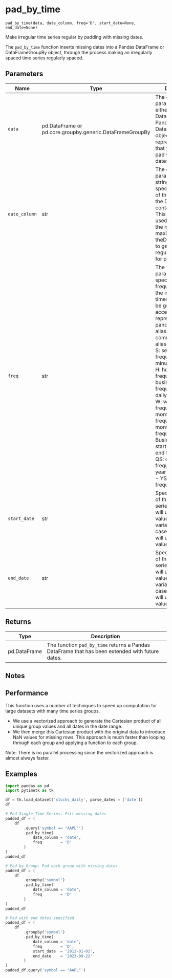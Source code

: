 # pad_by_time { #pytimetk.pad_by_time }

`pad_by_time(data, date_column, freq='D', start_date=None, end_date=None)`

Make irregular time series regular by padding with missing dates.

The `pad_by_time` function inserts missing dates into a Pandas DataFrame or 
DataFrameGroupBy object, through the process making an irregularly spaced 
time series regularly spaced.

## Parameters

| Name          | Type                                                     | Description                                                                                                                                                                                                                                                                                                                                                                                                                                                                                                                                      | Default    |
|---------------|----------------------------------------------------------|--------------------------------------------------------------------------------------------------------------------------------------------------------------------------------------------------------------------------------------------------------------------------------------------------------------------------------------------------------------------------------------------------------------------------------------------------------------------------------------------------------------------------------------------------|------------|
| `data`        | pd.DataFrame or pd.core.groupby.generic.DataFrameGroupBy | The `data` parameter can be either a Pandas DataFrame or a Pandas  DataFrameGroupBy object. It represents the data that you want to pad  with missing dates.                                                                                                                                                                                                                                                                                                                                                                                     | _required_ |
| `date_column` | str                                                      | The `date_column` parameter is a string that specifies the name of the  column in the DataFrame that contains the dates. This column will be  used to determine the minimum and maximum dates in theDataFrame, and to  generate the regular date range for padding.                                                                                                                                                                                                                                                                              | _required_ |
| `freq`        | str                                                      | The `freq` parameter specifies the frequency at which the missing  timestamps should be generated. It accepts a string representing a  pandas frequency alias. Some common frequency aliases include:  - S: secondly frequency - min: minute frequency - H: hourly frequency - B: business day frequency - D: daily frequency - W: weekly frequency - M: month end frequency - MS: month start frequency - BMS: Business month start - Q: quarter end frequency - QS: quarter start frequency - Y: year end frequency - YS: year start frequency | `'D'`      |
| `start_date`  | str                                                      | Specifies the start of the padded series.  If NULL, it will use the  lowest value of the input variable. In the case of groups, it will use  the lowest value by group.                                                                                                                                                                                                                                                                                                                                                                          | `None`     |
| `end_date`    | str                                                      | Specifies the end of the padded series.  If NULL, it will use the highest  value of the input variable.  In the case of groups, it will use the  highest value by group.                                                                                                                                                                                                                                                                                                                                                                         | `None`     |

## Returns

| Type         | Description                                                                                      |
|--------------|--------------------------------------------------------------------------------------------------|
| pd.DataFrame | The function `pad_by_time` returns a Pandas DataFrame that has been  extended with future dates. |

## Notes


## Performance

This function uses a number of techniques to speed up computation for large 
datasets with many time series groups. 

- We use a vectorized approach to generate the Cartesian product of all 
  unique group values and all dates in the date range. 
- We then merge this Cartesian product with the original data to introduce 
  NaN values for missing rows. This approach is much faster than looping 
  through each group and applying a function to each group.

Note: There is no parallel processing since the vectorized approach is 
      almost always faster.

## Examples

```python
import pandas as pd
import pytimetk as tk

df = tk.load_dataset('stocks_daily', parse_dates = ['date'])
df
```
   
```python
# Pad Single Time Series: Fill missing dates
padded_df = (
    df
        .query('symbol == "AAPL"')
        .pad_by_time(
            date_column = 'date',
            freq        = 'D'
        )
)
padded_df 
```

```python
# Pad by Group: Pad each group with missing dates
padded_df = (
    df
        .groupby('symbol')
        .pad_by_time(
            date_column = 'date',
            freq        = 'D'
        )
)
padded_df
```

```python
# Pad with end dates specified
padded_df = (
    df
        .groupby('symbol')
        .pad_by_time(
            date_column = 'date',
            freq        = 'D',
            start_date  = '2013-01-01',
            end_date    = '2023-09-22'
        )
)
padded_df.query('symbol == "AAPL"')
```